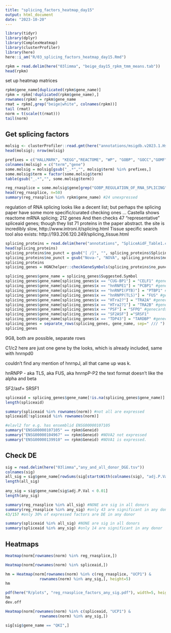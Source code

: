 ```yaml
---
title: "splicing_factors_heatmap_day15"
output: html_document
date: "2023-10-20"
---
```


```r
library(tidyr)
library(dplyr)
library(ComplexHeatmap)
library(clusterProfiler)
library(here)
here::i_am("R/03_splicing_factors_heatmap_day15.Rmd")
```


```r
rpkm = read.delim(here("03limma", "beige_day15_rpkm_tmm_means.tab"))
head(rpkm)
```


set up heatmap matrices
```r
rpkm$gene_name[duplicated(rpkm$gene_name)]
rpkm = rpkm[!duplicated(rpkm$gene_name),]
rownames(rpkm) = rpkm$gene_name
rmat = rpkm[,grep("beige|white", colnames(rpkm))]
tail (rmat)
norm = t(scale(t(rmat)))
tail(norm)
```

## Get splicing factors

```r
molsig <- clusterProfiler::read.gmt(here("annotations/msigdb.v2023.1.Hs.symbols.gmt"))
head(molsig); nrow(molsig)

prefixes = c("HALLMARK", "KEGG","REACTOME", "WP", "GOBP", "GOCC","GOMF")
colnames(molsig) = c("term","gene")
some.molsig = molsig[gsub("_.*","", molsig$term) %in% prefixes,]
some.molsig$term = factor(some.molsig$term)
table(gsub("_.*","", some.molsig$term))
```

```r
reg_rnasplice = some.molsig$gene[grep("GOBP_REGULATION_OF_RNA_SPLICING", some.molsig$term)]
head(reg_rnasplice, n=50)
summary(reg_rnasplice %in% rpkm$gene_name) #24 unexpressed
```

regulation of RNA splicing looks like a decent list; but perhaps the splicing paper have some more specific/curated checking ones ... Castella shows reactome mRNA splicing; 212 genes  And then checks 47 "representative" spliceaid genes; though they list 71 proteins in the paper abstract.  the site is incredibly slow, http://www.introni.it/splicing.html Tissue specific search tool also exists: http://193.206.120.249/splicing_tissue.html

```r
splicing_proteins = read.delim(here("annotations", "SpliceAidF_Table1.csv"), sep = ";")
head(splicing_proteins)
splicing_proteins$no_punct = gsub("[ /]", "", splicing_proteins$Splicing.factor)
splicing_proteins$no_punct = gsub("Nova-", "NOVA", splicing_proteins$no_punct)
splicing_proteins
splicing_genes = HGNChelper::checkGeneSymbols(splicing_proteins$no_punct)

splicing_genes$gene_name = splicing_genes$Suggested.Symbol
splicing_genes$gene_name[splicing_genes$x == "CUG-BP1"] = "CELF1" #genecards 
splicing_genes$gene_name[splicing_genes$x == "hnRNPE1"] = "PCBP1" #genecards
splicing_genes$gene_name[splicing_genes$x == "hnRNPI(PTB)"] = "PTBP1" #genecards
splicing_genes$gene_name[splicing_genes$x == "hnRNPP(TLS)"] = "FUS" #genecards
splicing_genes$gene_name[splicing_genes$x == "HTra2?"] = "TRA2A" #genecards
splicing_genes$gene_name[splicing_genes$x == "HTra2?1"] = "TRA2B" #genecards
splicing_genes$gene_name[splicing_genes$x == "PSF"] = "SFPQ" #genecards to check which
splicing_genes$gene_name[splicing_genes$x == "SF2ASF"] ="SRSF1"
splicing_genes$gene_name[splicing_genes$x == "TDP43"] = "TARDBP" #genecards
splicing_genes = separate_rows(splicing_genes, gene_name, sep=" /// ")
splicing_genes
```
9G8, both are possible, separate rows

C1/c2 here are just one gene by the looks, which is already included, same with hnrnpd0

couldn't find any mention of hnrnpJ, all that came up was k.  

hnRNPP - aka TLS, aka FUS, aka hnrnpP-P2
the text format doesn't like the alpha and beta

SF2/asf= SRSF1
```r
spliceaid = splicing_genes$gene_name[!is.na(splicing_genes$gene_name)]
length(spliceaid)

summary(spliceaid %in% rownames(norm)) #not all are expressed
spliceaid[!spliceaid %in% rownames(norm)]
```

```r
#elavl2 for e.g. has ensemblid ENSG00000107105
summary("ENSG00000107105" == rpkm$Geneid)
summary("ENSG00000104967" == rpkm$Geneid) #NOVA2 not expressed
summary("ENSG00000139910" == rpkm$Geneid) #NOVA1 is expressed.  
```
## Check DE

```r
sig = read.delim(here("03limma","any_and_all_donor_DGE.tsv"))
colnames(sig)
all_sig = sig$gene_name[rowSums(sig[startsWith(colnames(sig), "adj.P.Val.d")] < 0.05) == 6]
length(all_sig)
  
any_sig = sig$gene_name[sig$adj.P.Val < 0.01] 
length(any_sig)
```


```r
summary(reg_rnasplice %in% all_sig) #NONE are sig in all donors
summary(reg_rnasplice %in% any_sig) #only 43 are significant in any donor
43/157 #only 30% of expressed factors are DE in any donor
```

```r
summary(spliceaid %in% all_sig) #NONE are sig in all donors
summary(spliceaid %in% any_sig) #only 14 are significant in any donor
```



## Heatmaps 

```r
Heatmap(norm[rownames(norm) %in% reg_rnasplice,])

Heatmap(norm[rownames(norm) %in% spliceaid,])
```


```r
hm = Heatmap(norm[rownames(norm) %in% c(reg_rnasplice, "UCP1") &
               rownames(norm) %in% any_sig,], height=5)
hm

pdf(here("R/plots", "reg_rnasplice_factors_any_sig.pdf"), width=5, height=7)
hm
dev.off

Heatmap(norm[rownames(norm) %in% c(spliceaid, "UCP1") &
               rownames(norm) %in% any_sig,])
```


```r
sig[sig$gene_name == "QKI",]
```


